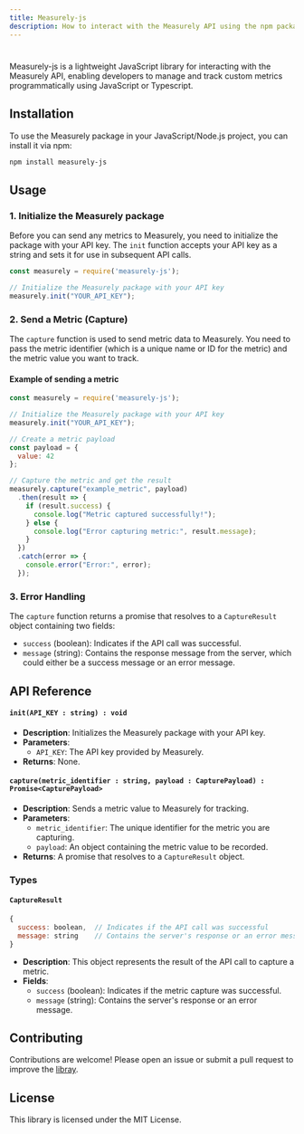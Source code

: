 ```yaml
---
title: Measurely-js  
description: How to interact with the Measurely API using the npm package.  
---
```


#
Measurely-js is a lightweight JavaScript library for interacting with the Measurely API, enabling developers to manage and track custom metrics programmatically using JavaScript or Typescript.

## Installation

To use the Measurely package in your JavaScript/Node.js project, you can install it via npm:

```bash
npm install measurely-js
```

## Usage

### 1. Initialize the Measurely package

Before you can send any metrics to Measurely, you need to initialize the package with your API key. The `init` function accepts your API key as a string and sets it for use in subsequent API calls.

```javascript
const measurely = require('measurely-js');

// Initialize the Measurely package with your API key
measurely.init("YOUR_API_KEY");
```

### 2. Send a Metric (Capture)

The `capture` function is used to send metric data to Measurely. You need to pass the metric identifier (which is a unique name or ID for the metric) and the metric value you want to track.

#### Example of sending a metric

```javascript
const measurely = require('measurely-js');

// Initialize the Measurely package with your API key
measurely.init("YOUR_API_KEY");

// Create a metric payload
const payload = {
  value: 42
};

// Capture the metric and get the result
measurely.capture("example_metric", payload)
  .then(result => {
    if (result.success) {
      console.log("Metric captured successfully!");
    } else {
      console.log("Error capturing metric:", result.message);
    }
  })
  .catch(error => {
    console.error("Error:", error);
  });
```

### 3. Error Handling

The `capture` function returns a promise that resolves to a `CaptureResult` object containing two fields:

- `success` (boolean): Indicates if the API call was successful.
- `message` (string): Contains the response message from the server, which could either be a success message or an error message.

## API Reference

#### `init(API_KEY : string) : void `

- **Description**: Initializes the Measurely package with your API key.
- **Parameters**:
  - `API_KEY`: The API key provided by Measurely.
- **Returns**: None.

#### `capture(metric_identifier : string, payload : CapturePayload) : Promise<CapturePayload>`

- **Description**: Sends a metric value to Measurely for tracking.
- **Parameters**:
  - `metric_identifier`: The unique identifier for the metric you are capturing.
  - `payload`: An object containing the metric value to be recorded.
- **Returns**: A promise that resolves to a `CaptureResult` object.

### Types

#### `CaptureResult`

```javascript
{
  success: boolean,  // Indicates if the API call was successful
  message: string    // Contains the server's response or an error message
}
```

- **Description**: This object represents the result of the API call to capture a metric.
- **Fields**:
  - `success` (boolean): Indicates if the metric capture was successful.
  - `message` (string): Contains the server's response or an error message.

## Contributing

Contributions are welcome! Please open an issue or submit a pull request to improve the [libray](https://github.com/measurely-dev/measurely-js).

## License

This library is licensed under the MIT License.
